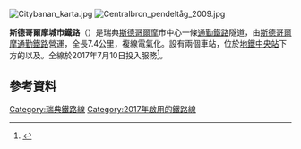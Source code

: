 {{Infobox rail line
| box_width        = 
| name             = 斯德哥爾摩城市鐵路
| other_name       = 
| native_name      = ''Citybanan''
| native_name_lang = 
| color            = 
| logo             =  
| logo_width       = 
| logo_alt         = 
| image            = Odenplan station July 2017 06.jpg
| image_width      = 250px
| image_alt        = 
| caption          = 斯德哥爾摩奧丁廣場站月台
| type             = 
| system           = [[斯德哥爾摩通勤鐵路|斯德哥爾摩通勤鐵路]]
| status           = 
| locale           = 
| start            = {{link-en|斯德哥爾摩南站|Stockholm South Station}}
| end              = 於{{link-en|托姆特波達|Tomteboda}}與{{link-en|東海岸鐵路 (瑞典)|East Coast Line (Sweden)|東海岸鐵路}}匯合
| stations         = 3個
| routes           = 
| daily_ridership  = 
| ridership2       = 
| open             = {{Start date|2017|07|10}}
| yearcommenced    = <!--{{Start date|YYYY|MM|DD}}-->
| yearcompleted    = <!--{{Start date|YYYY|MM|DD}}-->
| close            = <!--{{Start date|YYYY|MM|DD}}-->
| event1label      = 
| event1           = 
| event2label      = 
| event2           = 
| event3label      = 
| event3           = 
| owner            = {{link-en|瑞典交通管理局|Swedish Transport Administration}}
| operator         = {{link-en|MTR北歐|MTR Nordic}}及[[斯德哥爾摩交通公司|斯德哥爾摩交通公司]]
| character        = 
| depot            = 
| stock            = {{link-en|SL X60|SL X60|X60/X60B}}
| linelength_km    = 7.4
| linelength_mi    = 
| linelength       = 
| tracklength_km   = 
| tracklength_mi   = 
| tracklength      = 
| tracks           = 2
| gauge            = {{Track gauge|sg|allk=on}}
| minradius        = 
| racksystem       = 
| routenumber      = 
| linenumber       = 
| electrification  = 15 kV AC
| speed_km/h       = 90
| speed_mph        = 
| speed            = 
| signalling       = [[列車自動控制系統|ATC-2]]
| elevation_m      = 
| elevation_ft     = 
| elevation        = 
| website          = 
| map              = 
| map_name         = map_name
| map_state        = uncollapsed
}}
[[File:Citybanan_karta.jpg|thumb]]
[[File:Centralbron_pendeltåg_2009.jpg|thumb]]

'''斯德哥爾摩城市鐵路'''（{{lang-sv|Citybanan}}）是瑞典[[斯德哥爾摩|斯德哥爾摩]]市中心一條[[通勤鐵路|通勤鐵路]]隧道，由[[斯德哥爾摩通勤鐵路|斯德哥爾摩通勤鐵路]]營運，全長7.4公里，複線電氣化。設有兩個車站，位於[[地鐵中央站_(斯德哥爾摩)|地鐵中央站]]下方的{{link-en|斯德哥爾摩城站|Stockholm City Station}}以及{{link-en|奧丁廣場站|Odenplan metro station}}。全線於2017年7月10日投入服務<ref>{{Cite web|url = http://www.trafikverket.se/en/startpage/Projects/Railway-construction-projects1/The-Stockholm-City-Line/|title = The Stockholm City Line|date = 2014-08-21|access-date = 2015-04-02|website = Trafikverket|publisher = |last = |first = |dead-url = yes|archive-url = https://web.archive.org/web/20150402164159/http://www.trafikverket.se/en/startpage/Projects/Railway-construction-projects1/The-Stockholm-City-Line/|archive-date = 2015-04-02|language=en}}</ref>。
== 參考資料 ==
{{Reflist}}

[[Category:瑞典鐵路線|Category:瑞典鐵路線]]
[[Category:2017年啟用的鐵路線|Category:2017年啟用的鐵路線]]